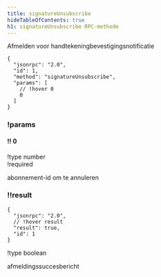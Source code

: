 ```yaml
---
title: signatureUnsubscribe
hideTableOfContents: true
h1: signatureUnsubscribe RPC-methode
---
```


Afmelden voor handtekeningbevestigingsnotificatie

<APIMethod>

```jsonc !!request
{
  "jsonrpc": "2.0",
  "id": 1,
  "method": "signatureUnsubscribe",
  "params": [
    // !hover 0
    0
  ]
}
```

### !params

#### !! 0

!type number  
!required

abonnement-id om te annuleren

### !!result

```jsonc !response
{
  "jsonrpc": "2.0",
  // !hover result
  "result": true,
  "id": 1
}
```

!type boolean

afmeldingssuccesbericht

</APIMethod>
